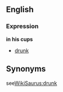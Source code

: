 ==English==

===Expression===
'''in his cups'''
* {{UK}} [[drunk]]

==Synonyms==
see[[WikiSaurus:drunk]]